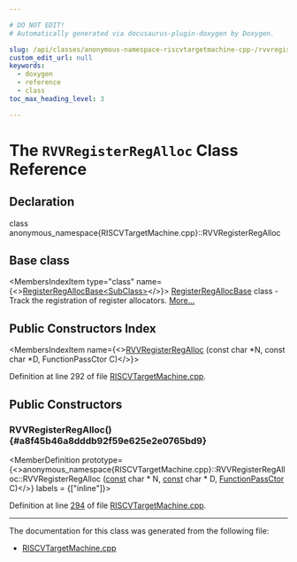 ```yaml
---

# DO NOT EDIT!
# Automatically generated via docusaurus-plugin-doxygen by Doxygen.

slug: /api/classes/anonymous-namespace-riscvtargetmachine-cpp-/rvvregisterregalloc
custom_edit_url: null
keywords:
  - doxygen
  - reference
  - class
toc_max_heading_level: 3

---
```





# The `RVVRegisterRegAlloc` Class Reference

<DoxygenPage pluginConfig={pluginConfig}>



## Declaration

<CodeBlock>class anonymous_namespace{RISCVTargetMachine.cpp}::RVVRegisterRegAlloc</CodeBlock>

## Base class

<MembersIndex>

<MembersIndexItem
  type="class"
  name={<><a href="/docs/api/classes/llvm/registerregallocbase">RegisterRegAllocBase&lt;SubClass&gt;</a></>}>
<a href="/docs/api/classes/llvm/registerregallocbase">RegisterRegAllocBase</a> class - Track the registration of register allocators. <a href="/docs/api/classes/llvm/registerregallocbase/#details">More...</a>
</MembersIndexItem>

</MembersIndex>

## Public Constructors Index

<MembersIndex>

<MembersIndexItem
  name={<><a href="#a8f45b46a8dddb92f59e625e2e0765bd9">RVVRegisterRegAlloc</a> (const char &#42;N, const char &#42;D, FunctionPassCtor C)</>}>
</MembersIndexItem>

</MembersIndex>


Definition at line 292 of file <a href="/docs/api/files/lib/lib/target/lib/target/riscv/riscvtargetmachine-cpp">RISCVTargetMachine.cpp</a>.

<SectionDefinition>

## Public Constructors

### RVVRegisterRegAlloc() {#a8f45b46a8dddb92f59e625e2e0765bd9}

<MemberDefinition
  prototype={<>anonymous&#95;namespace&#123;RISCVTargetMachine.cpp&#125;::RVVRegisterRegAlloc::RVVRegisterRegAlloc (<a href="/docs/api/files/lib/lib/target/lib/target/aarch64/aarch64promoteconstant-cpp/#a90f8350fecae261c25be85d38b451bff">const</a> char &#42; N, <a href="/docs/api/files/lib/lib/target/lib/target/aarch64/aarch64promoteconstant-cpp/#a90f8350fecae261c25be85d38b451bff">const</a> char &#42; D, <a href="/docs/api/classes/llvm/registerregallocbase/#ac256dded4525ec3126d5fc14652cd0b3">FunctionPassCtor</a> C)</>}
  labels = {["inline"]}>

Definition at line <a href="/docs/api/files/lib/lib/target/lib/target/riscv/riscvtargetmachine-cpp/#l00294">294</a> of file <a href="/docs/api/files/lib/lib/target/lib/target/riscv/riscvtargetmachine-cpp">RISCVTargetMachine.cpp</a>.
</MemberDefinition>

</SectionDefinition>

<hr/>

The documentation for this class was generated from the following file:

<ul>
<li><a href="/docs/api/files/lib/lib/target/lib/target/riscv/riscvtargetmachine-cpp">RISCVTargetMachine.cpp</a></li>
</ul>

</DoxygenPage>
